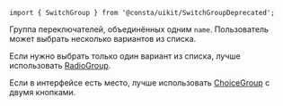 
```tsx
import { SwitchGroup } from '@consta/uikit/SwitchGroupDeprecated';
```

Группа переключателей, объединённых одним `name`. Пользователь может выбрать несколько вариантов из списка.

Если нужно выбрать только один вариант из списка, лучше использовать [RadioGroup](##LIBS.STAND|stand:uikit-components-radiogroup-stable).

Если в интерфейсе есть место, лучше использовать [ChoiceGroup](##LIBS.STAND|stand:uikit-components-choicegroup-stable) с двумя кнопками.

<SwitchGroupExampleColumn />
